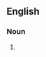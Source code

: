 {{also|watchnight|watch-night|watch night}}
==English==

===Noun===
{{en-noun|head=[[watch|Watch]] [[night|Night]]|Watch Nights}}

# {{alternative form of|watchnight|lang=en}}